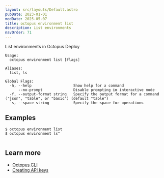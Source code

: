 ```yaml
---
layout: src/layouts/Default.astro
pubDate: 2023-01-01
modDate: 2025-05-07
title: octopus environment list
description: List environments
navOrder: 71
---
```


List environments in Octopus Deploy

```
Usage:
  octopus environment list [flags]

Aliases:
  list, ls

Global Flags:
  -h, --help                   Show help for a command
      --no-prompt              Disable prompting in interactive mode
  -f, --output-format string   Specify the output format for a command ("json", "table", or "basic") (default "table")
  -s, --space string           Specify the space for operations

```

## Examples

<SamplesInstance />

```
$ octopus environment list
$ octopus environment ls"


```

## Learn more

- [Octopus CLI](/docs/octopus-rest-api/cli)
- [Creating API keys](/docs/octopus-rest-api/how-to-create-an-api-key)